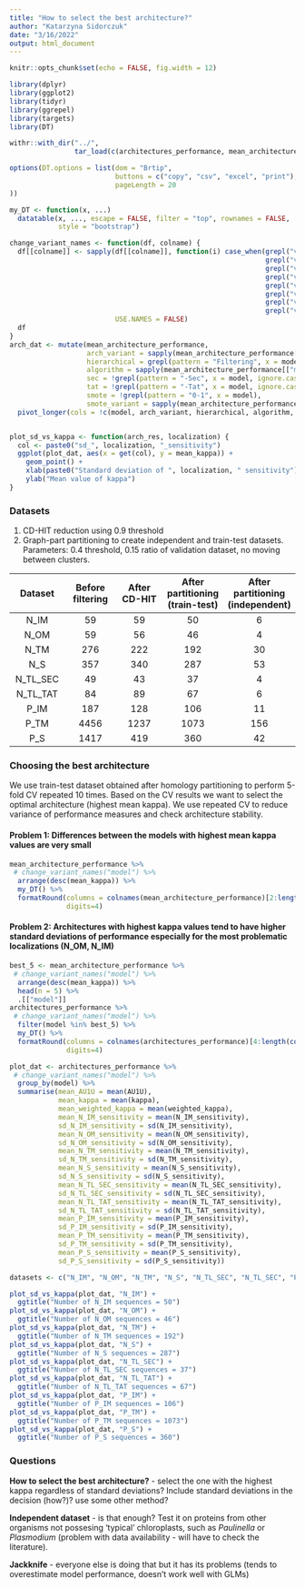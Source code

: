 ```yaml
---
title: "How to select the best architecture?"
author: "Katarzyna Sidorczuk"
date: "3/16/2022"
output: html_document
---
```


```r
knitr::opts_chunk$set(echo = FALSE, fig.width = 12)

library(dplyr)
library(ggplot2)
library(tidyr)
library(ggrepel)
library(targets)
library(DT)

withr::with_dir("../",
                tar_load(c(architectures_performance, mean_architecture_performance, model_variants)))

options(DT.options = list(dom = "Brtip",
                          buttons = c("copy", "csv", "excel", "print"),
                          pageLength = 20
))

my_DT <- function(x, ...)
  datatable(x, ..., escape = FALSE, filter = "top", rownames = FALSE,
            style = "bootstrap")

change_variant_names <- function(df, colname) {
  df[[colname]] <- sapply(df[[colname]], function(i) case_when(grepl("v1", i) ~ gsub("v1", "NMmc", i),
                                                               grepl("v2", i) ~ gsub("v2", "NMmc_S", i),
                                                               grepl("v3", i) ~ gsub("v3", "NMmc_OMS", i),
                                                               grepl("v4", i) ~ gsub("v4", "NMbin", i),
                                                               grepl("v5", i) ~ gsub("v5", "NMbin_S", i),
                                                               grepl("v6", i) ~ gsub("v6", "NMbin_OMS", i),
                                                               grepl("v7", i) ~ gsub("v7", "NMmc_PS_NS", i),
                                                               grepl("v8", i) ~ gsub("v8", "NMbin_PS_NS", i)),
                          USE.NAMES = FALSE)
  df
} 
arch_dat <- mutate(mean_architecture_performance,
                   arch_variant = sapply(mean_architecture_performance[["model"]], function(i) gsub("-Sec|-Tat", "", strsplit(i, "_")[[1]][2])),
                   hierarchical = grepl(pattern = "Filtering", x = model, ignore.case = FALSE),
                   algorithm = sapply(mean_architecture_performance[["model"]], function(i) last(strsplit(i, "_")[[1]])),
                   sec = !grepl(pattern = "-Sec", x = model, ignore.case = FALSE),
                   tat = !grepl(pattern = "-Tat", x = model, ignore.case = FALSE),
                   smote = !grepl(pattern = "0-1", x = model),
                   smote_variant = sapply(mean_architecture_performance[["model"]], function(i) strsplit(i, "_")[[1]][3])) %>% 
  pivot_longer(cols = !c(model, arch_variant, hierarchical, algorithm, sec, tat, smote, smote_variant), names_to = "measure") 


plot_sd_vs_kappa <- function(arch_res, localization) {
  col <- paste0("sd_", localization, "_sensitivity")
  ggplot(plot_dat, aes(x = get(col), y = mean_kappa)) +
    geom_point() +
    xlab(paste0("Standard deviation of ", localization, " sensitivity")) +
    ylab("Mean value of kappa")
}

```

### Datasets

1. CD-HIT reduction using 0.9 threshold
2. Graph-part partitioning to create independent and train-test datasets. Parameters: 0.4 threshold, 0.15 ratio of validation dataset, no moving between clusters.

| Dataset | Before filtering | After CD-HIT | After partitioning<br>(train-test) | After partitioning<br>(independent) |
|:---:|:---:|:---:|:---:|:---:|
| N_IM | 59 | 59 | 50 | 6 |
| N_OM | 59 | 56 | 46 | 4 |
| N_TM | 276 | 222 | 192 | 30 |
| N_S | 357 | 340 | 287 | 53 |
| N_TL_SEC | 49 | 43 | 37 | 4 |
| N_TL_TAT | 84 | 89 | 67 | 6 |
| P_IM | 187 | 128 | 106 | 11 |
| P_TM | 4456 | 1237 | 1073 | 156 |
| P_S | 1417 | 419 | 360 | 42 |


<!-- ### Architecture variants -->

<!-- ```{r} -->
<!-- data.frame(arch_variant = names(model_variants)[1:8],  -->
<!--            shortcut = c("NMmc", "NMmc_S", "NMmc_OMS", "NMbin", "NMbin_S", "NMbin_OMS", "NMmc_PS_NS", "NMbin_PS_NS"), -->
<!--            models = sapply(model_variants[1:8], function(i) paste0(i, collapse = ", "))) %>%  -->
<!--   knitr::kable(., row.names = FALSE) -->
<!-- ``` -->


### Choosing the best architecture

We use train-test dataset obtained after homology partitioning to perform 5-fold CV repeated 10 times.
Based on the CV results we want to select the optimal architecture (highest mean kappa). 
We use repeated CV to reduce variance of performance measures and check architecture stability.

#### Problem 1: Differences between the models with highest mean kappa values are very small 

```r
mean_architecture_performance %>% 
 # change_variant_names("model") %>% 
  arrange(desc(mean_kappa)) %>% 
  my_DT() %>%
  formatRound(columns = colnames(mean_architecture_performance)[2:length(colnames(mean_architecture_performance))],
              digits=4)
```

#### Problem 2: Architectures with highest kappa values tend to have higher standard deviations of performance especially for the most problematic localizations (N_OM, N_IM)
```r
best_5 <- mean_architecture_performance %>% 
 # change_variant_names("model") %>% 
  arrange(desc(mean_kappa)) %>%
  head(n = 5) %>% 
  .[["model"]]
architectures_performance %>% 
 # change_variant_names("model") %>% 
  filter(model %in% best_5) %>% 
  my_DT() %>%
  formatRound(columns = colnames(architectures_performance)[4:length(colnames(architectures_performance))],
              digits=4)
```

```r
plot_dat <- architectures_performance %>% 
 # change_variant_names("model") %>% 
  group_by(model) %>% 
  summarise(mean_AU1U = mean(AU1U),
            mean_kappa = mean(kappa),
            mean_weighted_kappa = mean(weighted_kappa),
            mean_N_IM_sensitivity = mean(N_IM_sensitivity),
            sd_N_IM_sensitivity = sd(N_IM_sensitivity),
            mean_N_OM_sensitivity = mean(N_OM_sensitivity),
            sd_N_OM_sensitivity = sd(N_OM_sensitivity),
            mean_N_TM_sensitivity = mean(N_TM_sensitivity),
            sd_N_TM_sensitivity = sd(N_TM_sensitivity),
            mean_N_S_sensitivity = mean(N_S_sensitivity),
            sd_N_S_sensitivity = sd(N_S_sensitivity),
            mean_N_TL_SEC_sensitivity = mean(N_TL_SEC_sensitivity),
            sd_N_TL_SEC_sensitivity = sd(N_TL_SEC_sensitivity),
            mean_N_TL_TAT_sensitivity = mean(N_TL_TAT_sensitivity),
            sd_N_TL_TAT_sensitivity = sd(N_TL_TAT_sensitivity),
            mean_P_IM_sensitivity = mean(P_IM_sensitivity),
            sd_P_IM_sensitivity = sd(P_IM_sensitivity),
            mean_P_TM_sensitivity = mean(P_TM_sensitivity),
            sd_P_TM_sensitivity = sd(P_TM_sensitivity),
            mean_P_S_sensitivity = mean(P_S_sensitivity),
            sd_P_S_sensitivity = sd(P_S_sensitivity))

datasets <- c("N_IM", "N_OM", "N_TM", "N_S", "N_TL_SEC", "N_TL_SEC", "P_IM", "P_TM", "P_S")

plot_sd_vs_kappa(plot_dat, "N_IM") +
  ggtitle("Number of N_IM sequences = 50")
plot_sd_vs_kappa(plot_dat, "N_OM") +
  ggtitle("Number of N_OM sequences = 46")
plot_sd_vs_kappa(plot_dat, "N_TM") +
  ggtitle("Number of N_TM sequences = 192")
plot_sd_vs_kappa(plot_dat, "N_S") +
  ggtitle("Number of N_S sequences = 287")
plot_sd_vs_kappa(plot_dat, "N_TL_SEC") +
  ggtitle("Number of N_TL_SEC sequences = 37")
plot_sd_vs_kappa(plot_dat, "N_TL_TAT") +
  ggtitle("Number of N_TL_TAT sequences = 67")
plot_sd_vs_kappa(plot_dat, "P_IM") +
  ggtitle("Number of P_IM sequences = 106")
plot_sd_vs_kappa(plot_dat, "P_TM") +
  ggtitle("Number of P_TM sequences = 1073")
plot_sd_vs_kappa(plot_dat, "P_S") +
  ggtitle("Number of P_S sequences = 360")
```

### Questions

**How to select the best architecture?** - select the one with the highest kappa regardless of standard deviations? Include standard deviations in the decision (how?)? use some other method?

**Independent dataset** - is that enough? Test it on proteins from other organisms not possesing 'typical' chloroplasts, such as *Paulinella* or *Plasmodium* (problem with data availability - will have to check the literature).

**Jackknife** - everyone else is doing that but it has its problems (tends to overestimate model performance, doesn't work well with GLMs)
